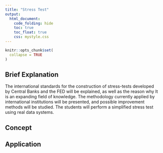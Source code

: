 ```yaml
---
title: "Stress Test"
output:
  html_document: 
    code_folding: hide
    toc: true
    toc_float: true
    css: mystyle.css
---
```


```r
knitr::opts_chunk$set(
  collapse = TRUE
)
```

## Brief Explanation 

The international standards for the construction of stress-tests developed by Central Banks and the FED will be explained, as well as the reason why It is an expanding field of knowledge. The methodology currently applied by international institutions will be presented, and possible improvement methods will be studied. The students will perform a simplified stress test using real data systems.

## Concept

## Application